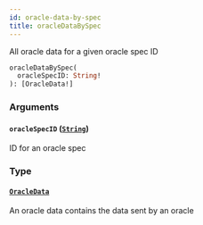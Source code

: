 ```yaml
---
id: oracle-data-by-spec
title: oracleDataBySpec
---
```



All oracle data for a given oracle spec ID

```graphql
oracleDataBySpec(
  oracleSpecID: String!
): [OracleData!]
```


### Arguments

#### `oracleSpecID` ([`String`](/docs/mainnet/graphql/scalars/string))

ID for an oracle spec


### Type

#### [`OracleData`](/docs/mainnet/graphql/objects/oracle-data) 

An oracle data contains the data sent by an oracle




